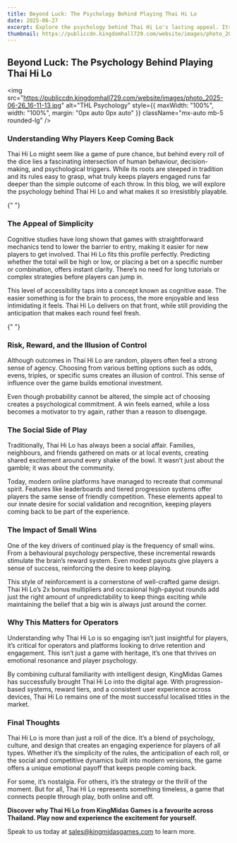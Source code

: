 ```yaml
---
title: Beyond Luck: The Psychology Behind Playing Thai Hi Lo
date: 2025-06-27
excerpt: Explore the psychology behind Thai Hi Lo's lasting appeal. Its simplicity invites easy entry, while the illusion of control and frequent small wins boost engagement. KingMidas Games recreates the game's traditional social aspect online, using these psychological triggers to retain players in this culturally familiar title.
thumbnail: https://publiccdn.kingdomhall729.com/website/images/photo_2025-06-26_16-11-13.jpg
---
```



<div className="newsContent" style={{ maxWidth: '750px', margin: '0 auto', color: 'white' }}>
  <div className="newsHeader" style={{ textAlign: 'center', marginBottom: '20px' }}>
    <h2 className="text-lg font-bold Montserrat">Beyond Luck: The Psychology Behind Playing Thai Hi Lo</h2>
  </div>


<img
  src="https://publiccdn.kingdomhall729.com/website/images/photo_2025-06-26_16-11-13.jpg"
  alt="THL Psychology"
  style={{ maxWidth: "100%", width: "100%", margin: "0px auto 0px auto" }}
  className="mx-auto mb-5 rounded-lg"
/>


<div style={{ margin: "20px auto 0px", textAlign: "justify" }}>
  <h3 className="text-lg font-bold">
    Understanding Why Players Keep Coming Back
  </h3>
  <p>
    Thai Hi Lo might seem like a game of pure chance, but behind every roll of the dice lies a fascinating intersection of human behaviour, decision-making, and psychological triggers. While its roots are steeped in tradition and its rules easy to grasp, what truly keeps players engaged runs far deeper than the simple outcome of each throw. In this blog, we will explore the psychology behind Thai Hi Lo and what makes it so irresistibly playable.
  </p>
</div>

{" "}

<div style={{ margin: "40px auto 0px", textAlign: "justify" }}>
  <h3 className="text-lg font-bold">The Appeal of Simplicity</h3>
  <p>
    Cognitive studies have long shown that games with straightforward mechanics tend to lower the barrier to entry, making it easier for new players to get involved. Thai Hi Lo fits this profile perfectly. Predicting whether the total will be high or low, or placing a bet on a specific number or combination, offers instant clarity. There’s no need for long tutorials or complex strategies before players can jump in.
  </p>
  <p style={{ margin: "10px auto 0px", textAlign: "justify" }}>
    This level of accessibility taps into a concept known as cognitive ease. The easier something is for the brain to process, the more enjoyable and less intimidating it feels. Thai Hi Lo delivers on that front, while still providing the anticipation that makes each round feel fresh.
  </p>
</div>

{" "}

<div style={{ margin: "20px auto 0px", textAlign: "justify" }}>
  <h3 className="text-lg font-bold">Risk, Reward, and the Illusion of Control</h3>
  <p>
    Although outcomes in Thai Hi Lo are random, players often feel a strong sense of agency. Choosing from various betting options such as odds, evens, triples, or specific sums creates an illusion of control. This sense of influence over the game builds emotional investment.
  </p>
  <p style={{ margin: "10px auto 0px", textAlign: "justify" }}>
    Even though probability cannot be altered, the simple act of choosing creates a psychological commitment. A win feels earned, while a loss becomes a motivator to try again, rather than a reason to disengage.
  </p>
</div>

<div style={{ margin: "40px auto 0px", textAlign: "justify" }}>
  <h3 className="text-lg font-bold">The Social Side of Play</h3>
  <p>
    Traditionally, Thai Hi Lo has always been a social affair. Families, neighbours, and friends gathered on mats or at local events, creating shared excitement around every shake of the bowl. It wasn’t just about the gamble; it was about the community.
  </p>
  <p>
    Today, modern online platforms have managed to recreate that communal spirit. Features like leaderboards and tiered progression systems offer players the same sense of friendly competition. These elements appeal to our innate desire for social validation and recognition, keeping players coming back to be part of the experience.
  </p>
</div>

<div style={{ margin: "40px auto 0px", textAlign: "justify" }}>
  <h3 className="text-lg font-bold">The Impact of Small Wins</h3>
  <p>
      One of the key drivers of continued play is the frequency of small wins. From a behavioural psychology perspective, these incremental rewards stimulate the brain’s reward system. Even modest payouts give players a sense of success, reinforcing the desire to keep playing.
    </p>
  <p>
      This style of reinforcement is a cornerstone of well-crafted game design. Thai Hi Lo’s 2x bonus multipliers and occasional high-payout rounds add just the right amount of unpredictability to keep things exciting while maintaining the belief that a big win is always just around the corner.
    </p>
</div>

<div style={{ margin: "20px auto 0px", textAlign: "justify" }}>
  <h3 className="text-lg font-bold">
   Why This Matters for Operators
  </h3>
  <p>
    Understanding why Thai Hi Lo is so engaging isn’t just insightful for players, it’s critical for operators and platforms looking to drive retention and engagement. This isn’t just a game with heritage, it’s one that thrives on emotional resonance and player psychology.
  </p>
<p>
By combining cultural familiarity with intelligent design, KingMidas Games has successfully brought Thai Hi Lo into the digital age. With progression-based systems, reward tiers, and a consistent user experience across devices, Thai Hi Lo remains one of the most successful localised titles in the market.
</p>
</div>

<div style={{ margin: "20px auto 0px", textAlign: "justify" }}>
  <h3 className="text-lg font-bold">
   Final Thoughts
  </h3>
  <p>
    Thai Hi Lo is more than just a roll of the dice. It’s a blend of psychology, culture, and design that creates an engaging experience for players of all types. Whether it’s the simplicity of the rules, the anticipation of each roll, or the social and competitive dynamics built into modern versions, the game offers a unique emotional payoff that keeps people coming back.
  </p>
<p>
For some, it’s nostalgia. For others, it’s the strategy or the thrill of the moment. But for all, Thai Hi Lo represents something timeless, a game that connects people through play, both online and off.
</p>
<p><b>
Discover why Thai Hi Lo from KingMidas Games is a favourite across Thailand. Play now and experience the excitement for yourself.
</b></p>
</div>


<div style={{ margin: "20px auto 0px", textAlign: "justify" }}>
<p style={{ margin: "10px auto 0px", textAlign: "justify" }}>
  Speak to us today at <a href="mailto:sales@kingmidasgames.com">sales@kingmidasgames.com</a> to learn more.
</p>

</div>

</div>